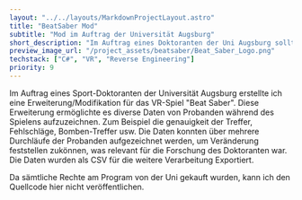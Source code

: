 ```yaml
---
layout: "../../layouts/MarkdownProjectLayout.astro"
title: "BeatSaber Mod"
subtitle: "Mod im Auftrag der Universität Augsburg"
short_description: "Im Auftrag eines Doktoranten der Uni Augsburg sollte eine Modifikation für das VR-Spiel Beat Saber entwickelt werden."
preview_image_url: "/project_assets/beatsaber/Beat_Saber_Logo.png"
techstack: ["C#", "VR", "Reverse Engineering"]
priority: 9
---
```




Im Auftrag eines Sport-Doktoranten der Universität Augsburg erstellte ich eine Erweiterung/Modifikation für das VR-Spiel "Beat Saber". Diese Erweiterung ermöglichte es diverse Daten von Probanden während des Spielens aufzuzeichnen. Zum Beispiel die genauigkeit der Treffer, Fehlschläge, Bomben-Treffer usw. Die Daten konnten über mehrere Durchläufe der Probanden aufgezeichnet werden, um Veränderung feststellen zukönnen, was relevant für die Forschung des Doktoranten war. Die Daten wurden als CSV für die weitere Verarbeitung Exportiert.

Da sämtliche Rechte am Program von der Uni gekauft wurden, kann ich den Quellcode hier nicht veröffentlichen. 
